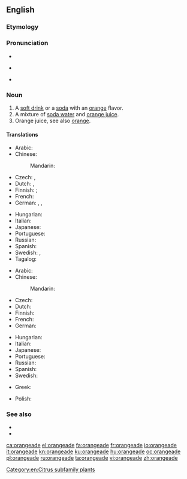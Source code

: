 ==English==

===Etymology===
{{suffix|orange|ade|lang=en}}

===Pronunciation===
* {{audio|en-us-orangeade.ogg|Audio (US)|lang=en}}
* {{a|UK}} {{IPA|/ˈɒ.ɹɪn.ˌdʒeɪd/|lang=en}}
* {{rhymes|eɪd|lang=en}}

===Noun===
{{en-noun}}

# A [[soft drink]] or a [[soda]] with an [[orange]] flavor.
# A mixture of [[soda water]] and [[orange juice]].
# Orange juice, see also [[orange]].

====Translations====
{{trans-top|orange-flavored soft drink}}
* Arabic: {{t|ar|شَرٰب اَلْبُرْتُقَال|m}}
* Chinese:
*: Mandarin: {{t+|cmn|橘子水|tr=júzi shuǐ|sc=Hani}}
* Czech: {{t+|cs|oranžáda|f}}, {{t|cs|pomerančová limonáda|f}}
* Dutch: {{t|nl|sinaasappellimonade}}, {{t|nl|appelsienlimonade}}
* Finnish: {{t|fi|appelsiinijuoma}}; {{t|fi|appelsiinilimonadi}} {{qualifier|soda}}
* French: {{t+|fr|orangeade|f}}
* German: {{t|de|Orangeade|f}}, {{t|de|Orangenlimo|f}}, {{t+|de|Orangenlimonade|f}}
{{trans-mid}}
* Hungarian: {{t|hu|narancsszörp}}
* Italian: {{t+|it|aranciata|f}}
* Japanese: {{t|ja|オレンジエード|tr=orenjiēdo|sc=Jpan}}
* Portuguese: {{t|pt|laranjada|f}}
* Russian: {{t+|ru|оранжа́д|m}}
* Spanish: {{t+|es|naranjada|f}}
* Swedish: {{t|sv|apelsinläskedryck}}, {{t|sv|apelsinlemonad}}
* Tagalog: {{t|tl|limunadang kahel}}
{{trans-bottom}}

{{trans-top|soda water and orange juice}}
* Arabic: {{t-needed|ar}}
* Chinese:
*: Mandarin: {{t+|cmn|橘子水|tr=júzi shuǐ|sc=Hani}}
* Czech: {{t+|cs|oranžáda|f}}
* Dutch: {{t|nl|appelsiensap met spa bruis|n}}
* Finnish: {{t|fi|appelsiinisooda}}
* French: {{t+|fr|orangeade|f}}
* German: {{t+|de|Orangenlimonade|f}}
{{trans-mid}}
* Hungarian: {{t|hu|oranzsád}}
* Italian: {{t|it|oransoda|f}}
* Japanese: {{t|ja|オレンジエード|tr=orenjiēdo|sc=Jpan}}
* Portuguese: {{t|pt|laranjada|f}}
* Russian: {{t+|ru|оранжа́д|m}}
* Spanish: {{t+|es|naranjada|f}}
* Swedish: {{t|sv|apelsinlemonad}}
{{trans-bottom}}

{{checktrans-top}}
* Greek: {{t+|el|πορτοκαλάδα|f}}
{{trans-mid}}
* Polish: {{t+|pl|oranżada|f}}
{{trans-bottom}}

===See also===
* {{l|en|lemonade}}
* {{l|en|grenadine}}

[[Category:en:Citrus subfamily plants]]

[[ca:orangeade]]
[[el:orangeade]]
[[fa:orangeade]]
[[fr:orangeade]]
[[io:orangeade]]
[[it:orangeade]]
[[kn:orangeade]]
[[ku:orangeade]]
[[hu:orangeade]]
[[oc:orangeade]]
[[pl:orangeade]]
[[ru:orangeade]]
[[ta:orangeade]]
[[vi:orangeade]]
[[zh:orangeade]]